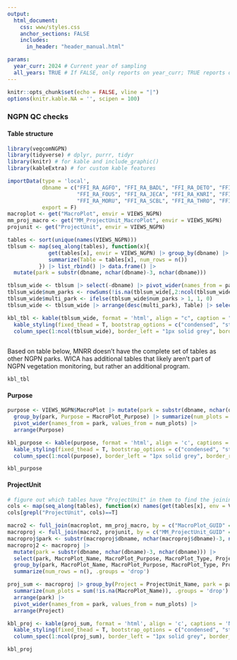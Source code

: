 ```yaml
---
output:
  html_document:
    css: www/styles.css
    anchor_sections: FALSE
    includes:
      in_header: "header_manual.html"

params:
  year_curr: 2024 # Current year of sampling
  all_years: TRUE # If FALSE, only reports on year_curr; TRUE reports on all years; not enabled yet- currently all years
---
```


```r
knitr::opts_chunk$set(echo = FALSE, vline = "|")
options(knitr.kable.NA = '', scipen = 100)
```

### NGPN QC checks {.tabset}

#### Table structure {.tabset}

```r
library(vegcomNGPN)
library(tidyverse) # dplyr, purrr, tidyr
library(knitr) # for kable and include_graphic()
library(kableExtra) # for custom kable features

importData(type = 'local',
           dbname = c("FFI_RA_AGFO", "FFI_RA_BADL", "FFI_RA_DETO", "FFI_RA_FOLA",
                      "FFI_RA_FOUS", "FFI_RA_JECA", "FFI_RA_KNRI", "FFI_RA_MNRR",
                      "FFI_RA_MORU", "FFI_RA_SCBL", "FFI_RA_THRO", "FFI_RA_WICA"),
           export = F)
macroplot <- get("MacroPlot", envir = VIEWS_NGPN)
mm_proj_macro <- get("MM_ProjectUnit_MacroPlot", envir = VIEWS_NGPN)
projunit <- get("ProjectUnit", envir = VIEWS_NGPN)

```

```r
tables <- sort(unique(names(VIEWS_NGPN)))
tblsum <- map(seq_along(tables), function(x){
             get(tables[x], envir = VIEWS_NGPN) |> group_by(dbname) |>
             summarize(Table = tables[x], num_rows = n())
          }) |> list_rbind() |> data.frame() |>
  mutate(park = substr(dbname, nchar(dbname)-3, nchar(dbname)))

tblsum_wide <- tblsum |> select(-dbname) |> pivot_wider(names_from = park, values_from = num_rows) 
tblsum_wide$num_parks <- rowSums(!is.na(tblsum_wide[,2:ncol(tblsum_wide)]))
tblsum_wide$multi_park <- ifelse(tblsum_wide$num_parks > 1, 1, 0)
tblsum_wide <- tblsum_wide |> arrange(desc(multi_park), Table) |> select(-multi_park)

kbl_tbl <- kable(tblsum_wide, format = 'html', align = "c", caption = "Number of records per park per table.") |> 
  kable_styling(fixed_thead = T, bootstrap_options = c("condensed", "striped"), full_width = T, position = 'left', font_size = 10) |> 
  column_spec(1:ncol(tblsum_wide), border_left = "1px solid grey", border_right = "1px solid grey")
  
```

Based on table below, MNRR doesn't have the complete set of tables as other NGPN parks. WICA has additional tables that likely aren't part of NGPN vegetation monitoring, but rather an additional program. 

```r
kbl_tbl
```

#### Purpose {.tabset}
```r
purpose <- VIEWS_NGPN$MacroPlot |> mutate(park = substr(dbname, nchar(dbname)-3, nchar(dbname))) |> 
  group_by(park, Purpose = MacroPlot_Purpose) |> summarize(num_plots = n(), .groups = 'drop') |> 
  pivot_wider(names_from = park, values_from = num_plots) |> 
  arrange(Purpose)

kbl_purpose <- kable(purpose, format = 'html', align = 'c', captions = 'Number of MacroPlots per purpose per park') |> 
  kable_styling(fixed_thead = T, bootstrap_options = c("condensed", "striped"), full_width = T, position = 'left', font_size = 10) |> 
  column_spec(1:ncol(purpose), border_left = "1px solid grey", border_right = "1px solid grey")

```

```r
kbl_purpose
```

#### ProjectUnit {.tabset}
```r
# figure out which tables have "ProjectUnit" in them to find the joining keys
cols <- map(seq_along(tables), function(x) names(get(tables[x], env = VIEWS_NGPN))) |> set_names(tables)
cols[grepl("ProjectUnit", cols)==T]

macro2 <- full_join(macroplot, mm_proj_macro, by = c("MacroPlot_GUID" = "MM_MacroPlot_GUID", 'dbname'))
macroproj <- full_join(macro2, projunit, by = c("MM_ProjectUnit_GUID" = "ProjectUnit_GUID", "dbname"))
macroproj$park <- substr(macroproj$dbname, nchar(macroproj$dbname)-3, nchar(macroproj$dbname))
macroproj2 <- macroproj |> 
  mutate(park = substr(dbname, nchar(dbname)-3, nchar(dbname))) |> 
  select(park, MacroPlot_Name, MacroPlot_Purpose, MacroPlot_Type, ProjectUnit_Name) |> 
  group_by(park, MacroPlot_Name, MacroPlot_Purpose, MacroPlot_Type, ProjectUnit_Name) |> 
  summarize(num_rows = n(), .groups = 'drop')

proj_sum <- macroproj |> group_by(Project = ProjectUnit_Name, park = park) |> 
  summarize(num_plots = sum(!is.na(MacroPlot_Name)), .groups = 'drop') |> 
  arrange(park) |> 
  pivot_wider(names_from = park, values_from = num_plots) |> 
  arrange(Project)

kbl_proj <- kable(proj_sum, format = 'html', align = 'c', captions = 'Number of MacroPlots per project per park') |> 
  kable_styling(fixed_thead = T, bootstrap_options = c("condensed", "striped"), full_width = T, position = 'left', font_size = 10) |> 
  column_spec(1:ncol(proj_sum), border_left = "1px solid grey", border_right = "1px solid grey")
```

```r
kbl_proj
```

